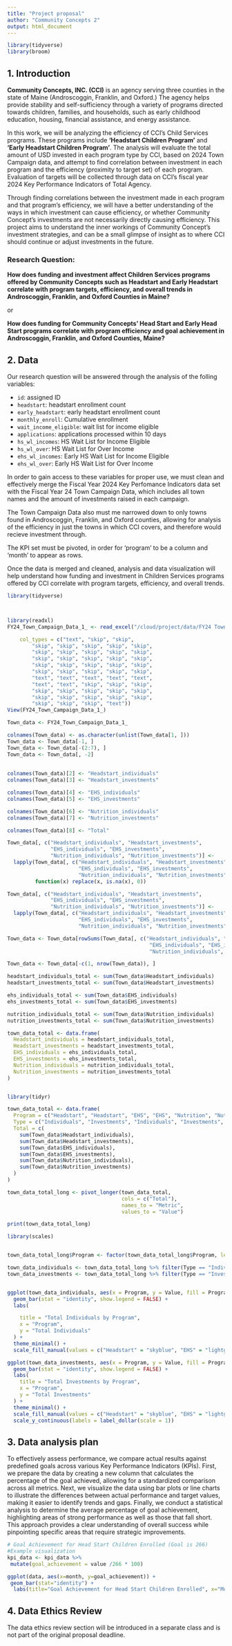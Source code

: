 ```yaml
---
title: "Project proposal"
author: "Community Concepts 2"
output: html_document
---
```


```r
library(tidyverse)
library(broom)
```

## 1. Introduction

**Community Concepts, INC. (CCI)** is an agency serving three counties in the state of Maine (Androscoggin, Franklin, and Oxford.) The agency helps provide stability and self-sufficiency through a variety of programs directed towards children, families, and households, such as early childhood education, housing, financial assistance, and energy assistance. 

In this work, we will be analyzing the efficiency of CCI's Child Services programs. These programs include **'Headstart Children Program'** and **'Early Headstart Children Program'**. The analysis will evaluate the total amount of USD invested in each program type by CCI, based on 2024 Town Campaign data, and attempt to find correlation between investment in each program and the efficiency (proximity to target set) of each program. Evaluation of targets will be collected through data on CCI's fiscal year 2024 Key Performance Indicators of Total Agency. 

Through finding correlations between the investment made in each program and that program's efficiency, we will have a better understanding of the ways in which investment can cause efficiency, or whether Community Concept's investments are not necessarily directly causing efficiency. This project aims to understand the inner workings of Community Concept's investment strategies, and can be a small glimpse of insight as to where CCI should continue or adjust investments in the future. 


### Research Question:

**How does funding and investment affect Children Services programs offered by Community Concepts such as Headstart and Early Headstart correlate with program targets, efficiency, and overall trends in Androscoggin, Franklin, and Oxford Counties in Maine?**

or

**How does funding for Community Concepts' Head Start and Early Head Start programs correlate with program efficiency and goal achievement in Androscoggin, Franklin, and Oxford Counties, Maine?**


## 2. Data

Our research question will be answered through the analysis of the folling variables:

- `id`: assigned ID
- `headstart`: headstart enrollment count
- `early_headstart`: early headstart enrollment count
- `monthly_enroll`: Cumulative enrollment
- `wait_income_eligible`: wait list for income eligible
- `applications`: applications processed within 10 days
- `hs_wl_incomes`:  HS Wait List for Income Eligible 
- `hs_wl_over`: HS Wait List for Over Income
- `ehs_wl_incomes`:  Early HS Wait List for Income Eligible 
- `ehs_wl_over`: Early HS Wait List for Over Income


In order to gain access to these variables for proper use, we must clean and effectively merge the Fiscal Year 2024 Key Perfomance Indicators data set with the Fiscal Year 24 Town Campaign Data, which includes all town names and the amount of investments raised in each campaign. 

The Town Campaign Data also must me narrowed down to only towns found in Androscoggin, Franklin, and Oxford counties, allowing for analysis of the efficiency in just the towns in which CCI covers, and therefore would recieve investment through.

The KPI set must be pivoted, in order for 'program' to be a column and 'month' to appear as rows.

Once the data is merged and cleaned, analysis and data visualization will help understand how funding and investment in Children Services programs offered by CCI correlate with program targets, efficiency, and overall trends.


```r
library(tidyverse)



library(readxl)
FY24_Town_Campaign_Data_1_ <- read_excel("/cloud/project/data/FY24 Town Campaign Data (1).xlsx",

    col_types = c("text", "skip", "skip", 
        "skip", "skip", "skip", "skip", "skip", 
        "skip", "skip", "skip", "skip", "skip", 
        "skip", "skip", "skip", "skip", "skip", 
        "skip", "skip", "skip", "skip", "skip", 
        "skip", "skip", "skip", "skip", "skip", 
        "text", "text", "text", "text", "text", 
        "text", "text", "skip", "skip", "skip", 
        "skip", "skip", "skip", "skip", "skip", 
        "skip", "skip", "skip", "skip", "skip", 
        "skip", "skip", "skip", "text"))
View(FY24_Town_Campaign_Data_1_)


```

```r
Town_data <- FY24_Town_Campaign_Data_1_

colnames(Town_data) <- as.character(unlist(Town_data[1, ]))
Town_data <- Town_data[-1, ]
Town_data <- Town_data[-(2:7), ]
Town_data <- Town_data[, -2]
 
 
colnames(Town_data)[2] <- "Headstart_individuals"
colnames(Town_data)[3] <- "Headstart_investments"

colnames(Town_data)[4] <- "EHS_individuals"
colnames(Town_data)[5] <- "EHS_investments"

colnames(Town_data)[6] <- "Nutrition_individuals"
colnames(Town_data)[7] <- "Nutrition_investments"

colnames(Town_data)[8] <- "Total"

```

```r


Town_data[, c("Headstart_individuals", "Headstart_investments", 
              "EHS_individuals", "EHS_investments", 
              "Nutrition_individuals", "Nutrition_investments")] <- 
  lapply(Town_data[, c("Headstart_individuals", "Headstart_investments", 
                       "EHS_individuals", "EHS_investments", 
                       "Nutrition_individuals", "Nutrition_investments")], 
         function(x) replace(x, is.na(x), 0))

Town_data[, c("Headstart_individuals", "Headstart_investments",
              "EHS_individuals", "EHS_investments",
              "Nutrition_individuals", "Nutrition_investments")] <-
  lapply(Town_data[, c("Headstart_individuals", "Headstart_investments",
                       "EHS_individuals", "EHS_investments",
                       "Nutrition_individuals", "Nutrition_investments")], as.numeric)

Town_data <- Town_data[rowSums(Town_data[, c("Headstart_individuals", "Headstart_investments",
                                              "EHS_individuals", "EHS_investments",
                                              "Nutrition_individuals", "Nutrition_investments")]) != 0, ]

Town_data <- Town_data[-c(1, nrow(Town_data)), ]

```

```r

headstart_individuals_total <- sum(Town_data$Headstart_individuals)
headstart_investments_total <- sum(Town_data$Headstart_investments)

ehs_individuals_total <- sum(Town_data$EHS_individuals)
ehs_investments_total <- sum(Town_data$EHS_investments)

nutrition_individuals_total <- sum(Town_data$Nutrition_individuals)
nutrition_investments_total <- sum(Town_data$Nutrition_investments)

town_data_total <- data.frame(
  Headstart_individuals = headstart_individuals_total,
  Headstart_investments = headstart_investments_total,
  EHS_individuals = ehs_individuals_total,
  EHS_investments = ehs_investments_total,
  Nutrition_individuals = nutrition_individuals_total,
  Nutrition_investments = nutrition_investments_total
)


library(tidyr)

town_data_total <- data.frame(
  Program = c("Headstart", "Headstart", "EHS", "EHS", "Nutrition", "Nutrition"),
  Type = c("Individuals", "Investments", "Individuals", "Investments", "Individuals", "Investments"),
  Total = c(
    sum(Town_data$Headstart_individuals),
    sum(Town_data$Headstart_investments),
    sum(Town_data$EHS_individuals),
    sum(Town_data$EHS_investments),
    sum(Town_data$Nutrition_individuals),
    sum(Town_data$Nutrition_investments)
  )
)

town_data_total_long <- pivot_longer(town_data_total, 
                                     cols = c("Total"), 
                                     names_to = "Metric", 
                                     values_to = "Value")

print(town_data_total_long)


```
```r

library(scales)


town_data_total_long$Program <- factor(town_data_total_long$Program, levels = c("Headstart", "EHS", "Nutrition"))

town_data_individuals <- town_data_total_long %>% filter(Type == "Individuals")
town_data_investments <- town_data_total_long %>% filter(Type == "Investments")


ggplot(town_data_individuals, aes(x = Program, y = Value, fill = Program)) +
  geom_bar(stat = "identity", show.legend = FALSE) +
  labs(

    title = "Total Individuals by Program",
    x = "Program",
    y = "Total Individuals"
  ) +
  theme_minimal() +
  scale_fill_manual(values = c("Headstart" = "skyblue", "EHS" = "lightgreen", "Nutrition" = "orange"))

ggplot(town_data_investments, aes(x = Program, y = Value, fill = Program)) +
  geom_bar(stat = "identity", show.legend = FALSE) +
  labs(
    title = "Total Investments by Program",
    x = "Program",
    y = "Total Investments"
  ) +
  theme_minimal() +
  scale_fill_manual(values = c("Headstart" = "skyblue", "EHS" = "lightgreen", "Nutrition" = "orange")) +
  scale_y_continuous(labels = label_dollar(scale = 1))  


```





## 3. Data analysis plan

To effectively assess performance, we compare actual results against predefined goals across various Key Performance Indicators (KPIs). First, we prepare the data by creating a new column that calculates the percentage of the goal achieved, allowing for a standardized comparison across all metrics. Next, we visualize the data using bar plots or line charts to illustrate the differences between actual performance and target values, making it easier to identify trends and gaps. Finally, we conduct a statistical analysis to determine the average percentage of goal achievement, highlighting areas of strong performance as well as those that fall short. This approach provides a clear understanding of overall success while pinpointing specific areas that require strategic improvements.

```r
# Goal Achievement for Head Start Children Enrolled (Goal is 266)
#Example visualization
kpi_data <- kpi_data %>%
 mutate(goal_achievement = value /266 * 100)

ggplot(data, aes(x=month, y=goal_achievement)) +
 geom_bar(stat="identity") +
  labs(title="Goal Achievement for Head Start Children Enrolled", x="Month", y="Percentage of Goal Achieved")`

```


## 4. Data Ethics Review

The data ethics review section will be introduced in a separate class and is not part of the original proposal deadline.

